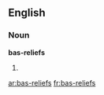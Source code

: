 ==English==

===Noun===
'''bas-reliefs'''

# {{plural of|[[bas-relief]]}}

[[ar:bas-reliefs]]
[[fr:bas-reliefs]]